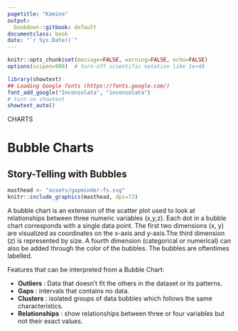 ```yaml
---
pagetitle: "Kamino"
output:
  bookdown::gitbook: default
documentclass: book
date: "`r Sys.Date()`"
---
```


```r

knitr::opts_chunk$set(message=FALSE, warning=FALSE, echo=FALSE)
options(scipen=999)  # turn-off scientific notation like 1e+48

library(showtext)
## Loading Google fonts (https://fonts.google.com/)
font_add_google("Inconsolata", "inconsolata")
# turn on showtext
showtext_auto()

```

<div class="activity">
CHARTS  
</div>

# Bubble Charts
## Story-Telling with Bubbles

```r
masthead <- "assets/gapminder-fs.svg"
knitr::include_graphics(masthead, dpi=72)
```



A bubble chart is an extension of the scatter plot used to look at relationships between three numeric variables (x,y,z). Each dot in a bubble chart corresponds with a single data point. The first two dimensions (x, y) are visualized as coordinates on the x-axis and y-axis.The third dimension (z) is represented by size. A fourth dimension (categorical or numerical) can also be added through the color of the bubbles. The bubbles are oftentimes labelled.

Features that can be interpreted from a Bubble Chart:

* __Outliers__ : Data that doesn't fit the others in the dataset or its patterns.
* __Gaps__ : intervals that contains no data.
* __Clusters__ : isolated groups of data bubbles which follows the same characteristics.
* __Relationships__ : show relationships between three or four variables but not their exact values.

